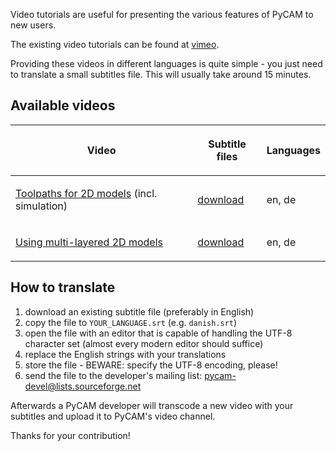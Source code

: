 Video tutorials are useful for presenting the various features of PyCAM to new users.

The existing video tutorials can be found at [http://vimeo.com/channels/158481 vimeo].

Providing these videos in different languages is quite simple - you just need to translate a small subtitles file. This will usually take around 15 minutes.

== Available videos ==
{| border="1"
|-
! Video
! Subtitle files
! Languages
|-
| [http://vimeo.com/18254871 Toolpaths for 2D models] (incl. simulation)
| [http://pycam.svn.sourceforge.net/viewvc/pycam/video-tutorials/20101227-2D_Toolpaths_and_Simulation/ download]
| en, de
|-
| [http://vimeo.com/21502122 Using multi-layered 2D models]
| [http://pycam.svn.sourceforge.net/viewvc/pycam/video-tutorials/20110324-Multi_Layered_2D_Model/ download]
| en, de
|}

== How to translate ==
# download an existing subtitle file (preferably in English)
# copy the file to <tt>YOUR_LANGUAGE.srt</tt> (e.g. <tt>danish.srt</tt>)
# open the file with an editor that is capable of handling the UTF-8 character set (almost every modern editor should suffice)
# replace the English strings with your translations
# store the file - BEWARE: specify the UTF-8 encoding, please!
# send the file to the developer's mailing list: [mailto:pycam-devel@lists.sourceforge.net pycam-devel@lists.sourceforge.net]

Afterwards a PyCAM developer will transcode a new video with your subtitles and upload it to PyCAM's video channel.

Thanks for your contribution!